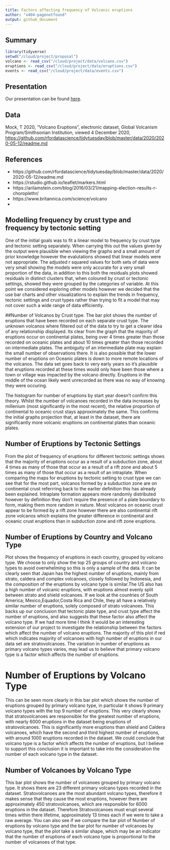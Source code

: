 ```yaml
---
title: Factors affecting frequency of Volcanic eruptions
author: "x404-pagenotfound"
output: github_document
---
```


## Summary



```r
library(tidyverse)
setwd("/cloud/project/proposal")
volcano <- read_csv("/cloud/project/data/volcano.csv")
eruptions <- read_csv("/cloud/project/data/eruptions.csv")
events <- read_csv("/cloud/project/data/events.csv")
```

## Presentation

Our presentation can be found [here](presentation/presentation.html).

## Data

Mock, T 2020, "Volcano Eruptions", electronic dataset, Global Volcanism Program/Smithsonian Institution, viewed 4 December 2020, <https://github.com/rfordatascience/tidytuesday/blob/master/data/2020/2020-05-12/readme.md>

## References

- https://github.com/rfordatascience/tidytuesday/blob/master/data/2020/2020-05-12/readme.md
- https://rstudio.github.io/leaflet/markers.html
- https://arilamstein.com/blog/2016/03/21/mapping-election-results-r-choroplethr/
- https://www.britannica.com/science/volcano
- 

## Modelling frequency by crust type and frequency by tectonic setting
One of the initial goals was to fit a linear model to frequency by crust type and tectonic setting separately. When carrying this out the values given by the output were plausible when viewing the graphs and a small amount of prior knowledge however the evalutations showed that linear models were not appropriate. The adjusted r squared values for both sets of data were very small showing the models were only accurate for a very small proportion of the data, in addition to this both the residuals plots showed residuals in distinct clusters that, when coloured by crust or tectonic settings, showed they were grouped by the categories of variable.
At this point we considered exploring other models however we decided that the use bar charts and other visualizations to explain the trends in frequency, tectonic settings and crust types rather than trying to fit a model that may not cover such a wide range of data efficiently.

##Number of Volcanos by Crust type.
The bar plot shows the number of eruptions that have been recorded on each separate crust type. The unknown volcanos where filtered out of the data to try to get a clearer idea of any relationship displayed. Its clear from the graph that the majority of eruptions occur on continental plates, being over 4 times greater than those recorded on oceanic plates and about 10 times greater than those recorded on intermediate plates. 
The ambiguity of an intermediate plate may explain the small number of observations there. It is also possible that the lower number of eruptions on Oceanic plates is down to more remote locations of the volcanos. The data set goes back to very early years so it's plausible that eruptions recorded at these times would only have been those where a town or village was impacted by the volcano directly. Eruptions in the middle of the ocean likely went unrecorded as there was no way of knowing they were occuring.

The histogram for number of eruptions by start year doesn't confirm this theory. Whilst the number of volcanoes recorded in the data increases by millenium (most significantly in the most recent), the relative proportion of continental to oceanic crust stays approximately the same. This confirms the initial graphs projection that, at least in the dataset, there are significantly more volcanic eruptions on continental plates than oceanic plates.

## Number of Eruptions by Tectonic Settings
From the plot of frequency of eruptions for different tectonic settings shows that the majority of eruptions occur as a result of a  subduction zone, about 4 times as many of those that occur as a result of a rift zone and about 5 times as many of those that occur as a result of an intraplate.
When comparing the maps for eruptions by tectonic setting to crust type we can see that for the most part, volcanos formed by a subduction zone are on continental crust referrring back to the earlier definition this has already been explained.
Intraplate formation appears more randomly distributed however by definition they don't require the presence of a plate boundary to form, making them more random in nature.
Most volcanos on oceanic crust appear to be formed by a rift zone however there are also continental rift zone volcanos which explains the greater difference in continental and oceanic crust eruptions than in subduction zone and rift zone eruptions.

## Number of Eruptions by Country and Volcano Type
Plot shows the frequency of eruptions in each country, grouped by volcano type. We choose to only show the top 25 groups of country and volcano types to avoid overwhelming so this is only a sample of the data. It can be clearly seen that Japan has the highest number of eruptions, mainly from strato, caldera and complex volcanoes, closely followed by Indonesia, and the composition of the eruptions by volcano type is similar.The US also has a high number of volcanic eruptions, with eruptions almost evenly split between strato and shield volcanoes. If we look at the countries of South America; Mexico,Equador,Costa Rica and Chile, they all have a relatively similar number of eruptions, solely composed of strato volcanoes. This backs up our conclusion that tectonic plate type, and crust type affect the number of eruptions, and also suggests that these factor also affect the volcano type. If we had more time I think it would be an interesting extension of our project to investigate the relationship between the factors which affect the number of volcano eruptions. The majority of this plot if red which indicates majority of volcanoes with high number of eruptions in our data set are stratovolcanoes. The variation in number of eruptions as primary volcano types varies, may lead us to believe that primary volcano type is a factor which affects the number of eruptions. 

# Number of Eruptions by Volcano Type
This can be seen more clearly in this bar plot which shows the number of eruptions grouped by primary volcano type, in particular it shows 9 primary volcano types with the top 9 number of eruptions. This very clearly shows that stratovolcanoes are responsible for the greatest number of eruptions, with nearly 6000 eruptions in the dataset being eruptions of stratovolcanoes. This is significantly more eruptions than shield and Caldera volcanoes, which have the second and third highest number of eruptions, with around 1000 eruptions recorded in the dataset. 
We could conclude that volcano type is a factor which affects the number of eruptions, but I believe to support this conclusion it is important to take into the consideration the number of each volcano type in the dataset.

## Number of Volcanoes by Volcano Type
This bar plot shows the number of volcanoes grouped by primary volcano type. It shows there are 23 different primary volcano types recorded in the dataset. Stratovolcanoes are the most abundant volcano types, therefore it makes sense that they cause the most eruptions, however there are approximately 450 stratovolcanoes, which are responsible for 6000 eruptions in the dataset. Therefore Stratovolcanoes must erupt several times within there lifetime, approximately 13 times each if we were to take a raw average.
You can also see if we compare the bar plot of Number of eruptions by volcano type and the bar plot for number of volcanoes by volcano type, that the plot take a similar shape, which may be an indicator that the number of eruptions of each volcano type is proportional to the number of volcanoes of that type.


